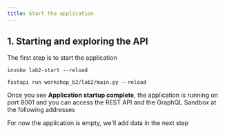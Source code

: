 ```yaml
---
title: Start the application
---
```



## 1. Starting and exploring the API

The first step is to start the application

<Tabs>
<TabItem value="Invoke" default>

```shell
invoke lab2-start --reload
```

</TabItem>
<TabItem value="Python">

```shell
fastapi run workshop_b2/lab2/main.py --reload
```

</TabItem>
</Tabs>


Once you see **Application startup complete**, the application is running on port 8001 and you can access the REST API and the GraphQL Sandbox at the following addresses

<ReferenceLink title="REST API Documentation" url="http://localhost:8001/docs" openInNewTab />

<ReferenceLink title="GraphQL Sandbox" url="http://localhost:8001/graphql" openInNewTab />

For now the application is empty, we'll add data in the next step